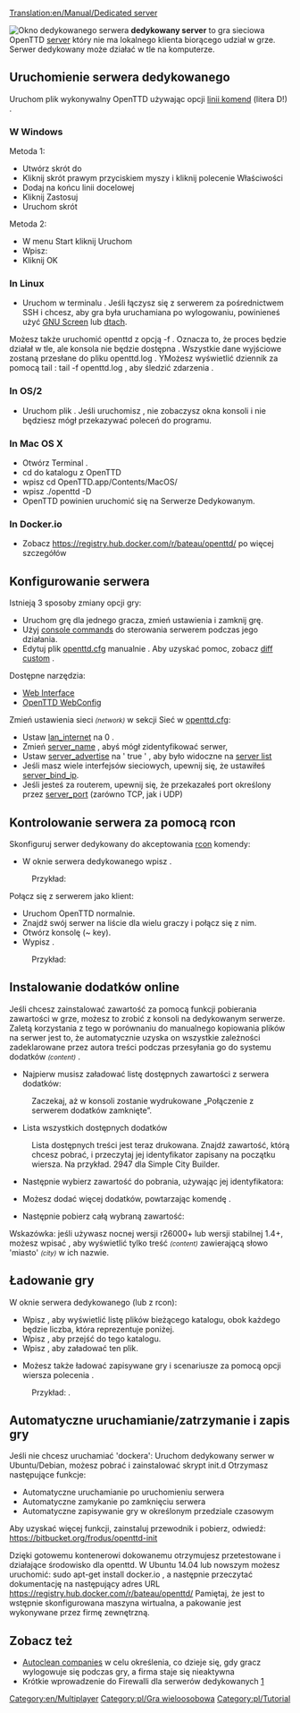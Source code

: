 [[Translation:en/Manual/Dedicated server]]

[[File:en/Dedicated server.png|right|frame|Okno dedykowanego serwera]] '''dedykowany server''' to gra sieciowa OpenTTD [[pl/Manual/Serwer|server]] który nie ma lokalnego klienta biorącego udział w grze. Serwer dedykowany może działać w tle na komputerze.

==Uruchomienie serwera dedykowanego==
Uruchom plik wykonywalny OpenTTD używając opcji [[pl/Manual/Linia komend|linii komend]] {{en/C|-D|}} (litera D!) . 

===W Windows===
Metoda 1:
*Utwórz skrót do {{en/C|openttd.exe|}}
*Kliknij skrót prawym przyciskiem myszy i kliknij polecenie Właściwości
*Dodaj {{en/C|-D|}} na końcu linii docelowej
*Kliknij Zastosuj
*Uruchom skrót


Metoda 2:
* W menu Start kliknij Uruchom
* Wpisz: {{en/C|"c:\(path to openttd)\openttd.exe" -D|}}
*Kliknij OK

===In Linux===
*Uruchom {{en/C|openttd -D|}} w terminalu . Jeśli łączysz się z serwerem za pośrednictwem SSH i chcesz, aby gra była uruchamiana po wylogowaniu, powinieneś użyć [http://www.gnu.org/software/screen/ GNU Screen] lub [http://dtach.sourceforge.net/ dtach].

Możesz także uruchomić openttd z opcją -f . Oznacza to, że proces będzie działał w tle, ale konsola nie będzie dostępna . Wszystkie dane wyjściowe zostaną przesłane do pliku openttd.log . YMożesz wyświetlić dziennik za pomocą tail : tail -f openttd.log , aby śledzić zdarzenia .

===In OS/2===
*Uruchom plik {{en/C|dedicated.cmd|}} . Jeśli uruchomisz {{en/C|openttd -D|}}, nie zobaczysz okna konsoli i nie będziesz mógł przekazywać poleceń do programu.

===In Mac OS X===
*Otwórz Terminal .
*cd do katalogu z OpenTTD
*wpisz cd OpenTTD.app/Contents/MacOS/
*wpisz ./openttd -D
*OpenTTD powinien uruchomić się na Serwerze Dedykowanym.

===In Docker.io ===
* Zobacz https://registry.hub.docker.com/r/bateau/openttd/ po więcej szczegółów

==Konfigurowanie serwera==
Istnieją 3 sposoby zmiany opcji gry:
* Uruchom grę dla jednego gracza, zmień ustawienia i zamknij grę.
* Użyj [[pl/Manual/Konsola#Server_commands|console commands]] do sterowania serwerem podczas jego działania.
* Edytuj plik [[pl/Archive/Manual/Settings/Openttd.cfg|openttd.cfg]] manualnie . Aby uzyskać pomoc, zobacz [[pl/Archive/Manual/Settings/Diff custom|diff custom]] .
Dostępne narzędzia:
*[http://www.tt-forums.net/viewtopic.php?f=29&t=33967 Web Interface]
*[http://olex.biz/en/software/spiele/openttd-webconfig OpenTTD WebConfig]


Zmień ustawienia sieci <small>''(network)''</small> w sekcji Sieć w [[pl/Archive/Manual/Settings/Openttd.cfg|openttd.cfg]]:
*Ustaw [[pl/Archive/Manual/Settings/LAN internet|lan_internet]] na 0 .
*Zmień [[pl/Archive/Manual/Settings/Nazwa serwera|server_name]] , abyś mógł zidentyfikować serwer, 
*Ustaw [[pl/Archive/Manual/Settings/Server advertise|server_advertise]] na ' true ' , aby było widoczne na [[pl/Lista serwerów|server list]]
*Jeśli masz wiele interfejsów sieciowych, upewnij się, że ustawiłeś [[pl/Archive/Manual/Settings/Server bind IP|server_bind_ip]].
*Jeśli jesteś za routerem, upewnij się, że przekazałeś port określony przez [[pl/Archive/Manual/Settings/Port serwera|server_port]] (zarówno TCP, jak i UDP)

==Kontrolowanie serwera za pomocą rcon==
Skonfiguruj serwer dedykowany do akceptowania [[pl/Manual/Konsola#Server_commands|rcon]]<!--[[Console#Server_commands|rcon]] --> komendy:
*W oknie serwera dedykowanego wpisz {{en/C|rcon_pw <password>|}}. 
:Przykład: {{en/C|rcon_pw x8na7f|}}


Połącz się z serwerem jako klient:
*Uruchom OpenTTD normalnie.
*Znajdź swój serwer na liście dla wielu graczy i połącz się z nim.
*Otwórz konsolę (~ key).
*Wypisz {{en/C|rcon <password> "<command>"|}}. 
:Przykład: {{en/C|rcon x8na7f "kick 5"|}}

==Instalowanie dodatków online==
Jeśli chcesz zainstalować zawartość za pomocą funkcji pobierania zawartości w grze, możesz to zrobić z konsoli na dedykowanym serwerze. Zaletą korzystania z tego w porównaniu do manualnego kopiowania plików na serwer jest to, że automatycznie uzyska on wszystkie zależności zadeklarowane przez autora treści podczas przesyłania go do systemu dodatków <small>''(content)''</small> .

*Najpierw musisz załadować listę dostępnych zawartości z serwera dodatków:
:{{en/C|content update|}}
:Zaczekaj, aż w konsoli zostanie wydrukowane „Połączenie z serwerem dodatków zamknięte”.

*Lista wszystkich dostępnych dodatków
:{{en/C|content state|}}
:Lista dostępnych treści jest teraz drukowana. Znajdź zawartość, którą chcesz pobrać, i przeczytaj jej identyfikator zapisany na początku wiersza. Na przykład. 2947 dla Simple City Builder.

*Następnie wybierz zawartość do pobrania, używając jej identyfikatora:
:{{en/C|content select 2947|}}

*Możesz dodać więcej dodatków, powtarzając komendę {{en/C|content select|}} .

*Następnie pobierz całą wybraną zawartość:
::{{en/C|content download|}}

Wskazówka: jeśli używasz nocnej wersji r26000+ lub wersji stabilnej 1.4+, możesz wpisać {{en/C|content state city|}} , aby wyświetlić tylko treść <small>''(content)''</small> zawierającą słowo 'miasto' <small>''(city)''</small> w ich nazwie.

==Ładowanie gry==
W oknie serwera dedykowanego (lub z rcon):
*Wpisz {{en/C|ls|}} , aby wyświetlić listę plików bieżącego katalogu, obok każdego będzie liczba, która reprezentuje {{en/C|<number>|}} poniżej.
*Wpisz {{en/C|cd <number>|}} , aby przejść do tego katalogu.
*Wpisz {{en/C|load <number>|}} , aby załadować ten plik.

*Możesz także ładować zapisywane gry i scenariusze za pomocą opcji wiersza polecenia {{en/C|-g "<filename>"|}} .
: Przykład: {{en/C|openttd.exe -D -g "scenario/echo.scn"|}} .

== Automatyczne uruchamianie/zatrzymanie i zapis gry ==
Jeśli nie chcesz uruchamiać 'dockera': Uruchom dedykowany serwer w Ubuntu/Debian, możesz pobrać i zainstalować skrypt init.d
Otrzymasz następujące funkcje:
* Automatyczne uruchamianie po uruchomieniu serwera
* Automatyczne zamykanie po zamknięciu serwera
* Automatyczne zapisywanie gry w określonym przedziale czasowym
Aby uzyskać więcej funkcji, zainstaluj przewodnik i pobierz, odwiedź: https://bitbucket.org/frodus/openttd-init

Dzięki gotowemu kontenerowi dokowanemu otrzymujesz przetestowane i działające środowisko dla openttd.
W Ubuntu 14.04 lub nowszym możesz uruchomić: sudo apt-get install docker.io , a następnie przeczytać dokumentację na następujący adres URL
https://registry.hub.docker.com/r/bateau/openttd/
Pamiętaj, że jest to wstępnie skonfigurowana maszyna wirtualna, a pakowanie jest wykonywane przez firmę zewnętrzną.

==Zobacz też==
*[[pl/Archive/Manual/Settings/AutoCzyszczenie nieaktywnych|Autoclean companies]]   w celu określenia, co dzieje się, gdy gracz wylogowuje się podczas gry, a firma staje się nieaktywna
*Krótkie wprowadzenie do Firewalli dla serwerów dedykowanych [http://www.uk2.net/blog/why-is-a-firewall-important-for-your-dedicated-server-2/]

[[Category:en/Multiplayer]] [[Category:pl/Gra wieloosobowa]]
<!--[[Category:Tutorial]]--> [[Category:pl/Tutorial]]